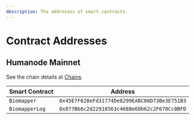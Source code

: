 ```yaml
---
description: The addresses of smart contracts.
---
```


# Contract Addresses

## Humanode Mainnet

See the chain details at [Chains](https://app.gitbook.com/s/zrqdNEWk4W56lbUfbpyD/chains "mention").

| Smart Contract | Address                                      |
| -------------- | -------------------------------------------- |
| `Biomapper`    | `0x45E7F628eFd31774De8299EABC80D73Be3E751B3` |
| `BiomapperLog` | `0x877Bb6c2d22918563c4688e68b62c2F678Cc0BFD` |
